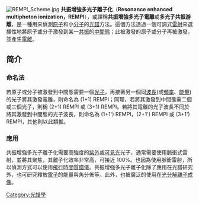 {{unreferenced|time=2010-08-16T04:28:23+00:00}}
[[Image:REMPI_Scheme.jpg|thumb]]
'''共振增強多光子離子化'''（'''Resonance enhanced multiphoton ionization，REMPI'''），或譯稱'''共振增強多光子電離'''或'''多光子共振游離'''，是一種用來偵測[[原子|原子]]和小[[分子|分子]]的[[光譜|光譜]]方法。這個方法透過一個可調式[[雷射|雷射]]來選擇性地將原子或分子激發到某一[[共振|共振]]的[[激發態|中間態]]；此被激發的原子或分子再被激發，並產生[[電離|電離]]。
==简介==
===命名法===
若原子或分子被激發到中間態需要一個[[光子|光子]]，再接著另一個同[[波長|波長]](或[[頻率|頻率]]、[[能量|能量]])的光子將其激發電離，則命名為 (1+1) REMPI；同理，若將其激發到中間態需二個或三個光子，則稱 (2+1) REMPI 或 (3+1) REMPI。若將其電離的光子波長不同於將其激發到中間態的光子波長，則命名為 (1+1') REMPI，(2+1') REMPI 或 (3+1') REMPI，其他則以此類推。

===應用===
共振增強多光子離子化需要高強度的[[紫外光|紫外]]或[[可見光|可見光]]光子，通常需要使用脈衝式雷射，並將其聚焦，其離子化效率非常高，可接近 100%。也因為使用脈衝雷射，所以偵測方式可以使用[[質譜|飛行時間質譜儀]]。共振增強多光子離子化除了應用在光譜研究外，也可研究釋放[[電子|電子]]的能量與角分佈等。此外，也被廣泛的使用在[[光分解離子成像|光分解離子成像]]。

{{光谱学分支}}

{{物理小作品}}
[[Category:光譜學|Category:光譜學]]